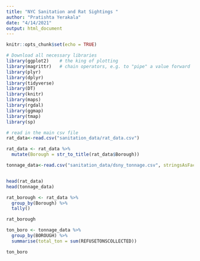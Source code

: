 ```yaml
---
title: "NYC Sanitation and Rat Sightings "
author: "Pratishta Yerakala"
date: "4/14/2021"
output: html_document
---
```


```r
knitr::opts_chunk$set(echo = TRUE)
```

```r
# Download all necessary libraries 
library(ggplot2)    # the king of plotting 
library(magrittr)   # chain operators, e.g. to "pipe" a value forward
library(plyr)
library(dplyr) 
library(tidyverse)
library(DT)
library(knitr)
library(maps)
library(rgdal)
library(ggmap)
library(tmap)
library(sp)
```


```r
# read in the main csv file
rat_data<-read.csv("sanitation_data/rat_data.csv")

rat_data <- rat_data %>%
  mutate(Borough = str_to_title(rat_data$Borough))

tonnage_data<-read.csv("sanitation_data/dsny_tonnage.csv", stringsAsFactors = FALSE)


head(rat_data)
head(tonnage_data)
```
```r
rat_borough <- rat_data %>% 
  group_by(Borough) %>%
  tally()

rat_borough
```


```r
ton_boro <- tonnage_data %>%
  group_by(BOROUGH) %>%
  summarise(total_ton = sum(REFUSETONSCOLLECTED))

ton_boro
```

